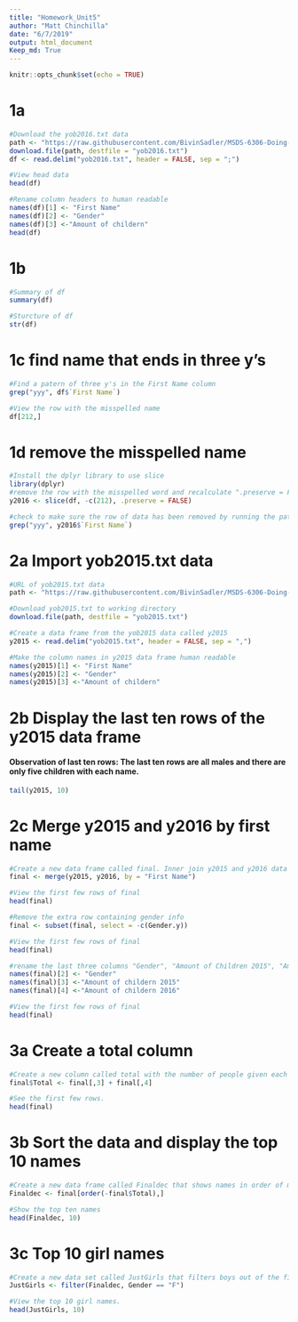 ```yaml
---
title: "Homework_Unit5"
author: "Matt Chinchilla"
date: "6/7/2019"
output: html_document
Keep_md: True
---
```


```r
knitr::opts_chunk$set(echo = TRUE)
```

# 1a

```r
#Download the yob2016.txt data
path <- "https://raw.githubusercontent.com/BivinSadler/MSDS-6306-Doing-Data-Science/master/Unit%205/yob2016.txt"
download.file(path, destfile = "yob2016.txt")
df <- read.delim("yob2016.txt", header = FALSE, sep = ";")

#View head data
head(df)

#Rename column headers to human readable
names(df)[1] <- "First Name"
names(df)[2] <- "Gender"
names(df)[3] <-"Amount of childern"
head(df)
```

# 1b
```r
#Summary of df
summary(df)

#Sturcture of df
str(df)
```

# 1c find name that ends in three y's
```r
#Find a patern of three y's in the First Name column
grep("yyy", df$`First Name`)

#View the row with the misspelled name
df[212,]
```

# 1d remove the misspelled name
```r
#Install the dplyr library to use slice 
library(dplyr)
#remove the row with the misspelled word and recalculate ".preserve = FALSE" the position values after removing the rows. Name this new daata frame y2016
y2016 <- slice(df, -c(212), .preserve = FALSE)

#check to make sure the row of data has been removed by running the patern matching again
grep("yyy", y2016$`First Name`)
```

# 2a Import yob2015.txt data
```r
#URL of yob2015.txt data
path <- "https://raw.githubusercontent.com/BivinSadler/MSDS-6306-Doing-Data-Science/master/Unit%205/yob2015.txt"

#Download yob2015.txt to working directory
download.file(path, destfile = "yob2015.txt")

#Create a data frame from the yob2015 data called y2015
y2015 <- read.delim("yob2015.txt", header = FALSE, sep = ",")

#Make the column names in y2015 data frame human readable
names(y2015)[1] <- "First Name"
names(y2015)[2] <- "Gender"
names(y2015)[3] <-"Amount of childern"
```

# 2b Display the last ten rows of the y2015 data frame
#### Observation of last ten rows: The last ten rows are all males and there are only five children with each name.
```r
tail(y2015, 10)
```

# 2c Merge y2015 and y2016 by first name
```r
#Create a new data frame called final. Inner join y2015 and y2016 data frames on First name
final <- merge(y2015, y2016, by = "First Name")

#View the first few rows of final
head(final)

#Remove the extra row containing gender info
final <- subset(final, select = -c(Gender.y))

#View the first few rows of final
head(final)

#rename the last three columns "Gender", "Amount of Children 2015", "Amount of Children 2016"
names(final)[2] <- "Gender"
names(final)[3] <-"Amount of childern 2015"
names(final)[4] <-"Amount of childern 2016"

#View the first few rows of final
head(final)
```

# 3a Create a total column
```r
#Create a new column called total with the number of people given each name combined for both years.
final$Total <- final[,3] + final[,4]

#See the first few rows.
head(final)
```

# 3b Sort the data and display the top 10 names
```r
#Create a new data frame called Finaldec that shows names in order of most popular to least. 
Finaldec <- final[order(-final$Total),]

#Show the top ten names
head(Finaldec, 10)
```

# 3c Top 10 girl names
```r
#Create a new data set called JustGirls that filters boys out of the finaldec data set.
JustGirls <- filter(Finaldec, Gender == "F")

#View the top 10 girl names.
head(JustGirls, 10)
```